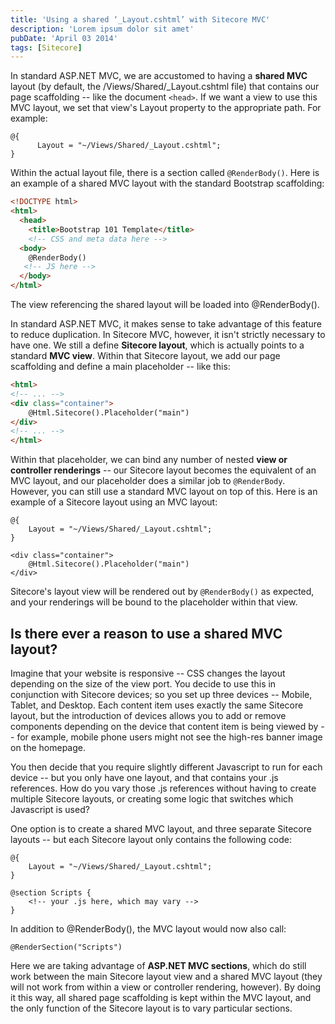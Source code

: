 ```yaml
---
title: 'Using a shared ‘_Layout.cshtml’ with Sitecore MVC'
description: 'Lorem ipsum dolor sit amet'
pubDate: 'April 03 2014'
tags: [Sitecore]
---
```


In standard ASP.NET MVC, we are accustomed to having a **shared MVC** layout (by default, the /Views/Shared/_Layout.cshtml file) that contains our page scaffolding -- like the document `<head>`. If we want a view to use this MVC layout, we set that view's Layout property to the appropriate path. For example:

```razor
@{
      Layout = "~/Views/Shared/_Layout.cshtml";
}
```

Within the actual layout file, there is a section called `@RenderBody()`. Here is an example of a shared MVC layout with the standard Bootstrap scaffolding:

```html
<!DOCTYPE html>
<html>
  <head>
    <title>Bootstrap 101 Template</title>
    <!-- CSS and meta data here -->
  <body>
    @RenderBody()
   <!-- JS here -->
  </body>
</html>
```

The view referencing the shared layout will be loaded into @RenderBody().

In standard ASP.NET MVC, it makes sense to take advantage of this feature to reduce duplication. In Sitecore MVC, however, it isn't strictly necessary to have one. We still a define **Sitecore layout**, which is actually points to a standard **MVC view**. Within that Sitecore layout, we add our page scaffolding and define a main placeholder -- like this:

```html
<html>
<!-- ... -->
<div class="container">
    @Html.Sitecore().Placeholder("main")
</div>
<!-- ... -->
</html>
```

Within that placeholder, we can bind any number of nested **view or controller renderings** -- our Sitecore layout becomes the equivalent of an MVC layout, and our placeholder does a similar job to `@RenderBody`. However, you can still use a standard MVC layout on top of this. Here is an example of a Sitecore layout using an MVC layout:

```razor
@{
    Layout = "~/Views/Shared/_Layout.cshtml";
}
 
<div class="container">
    @Html.Sitecore().Placeholder("main")
</div>
```

Sitecore's layout view will be rendered out by `@RenderBody()` as expected, and your renderings will be bound to the placeholder within that view.

## Is there ever a reason to use a shared MVC layout?

Imagine that your website is responsive -- CSS changes the layout depending on the size of the view port. You decide to use this in conjunction with Sitecore devices; so you set up three devices -- Mobile, Tablet, and Desktop. Each content item uses exactly the same Sitecore layout, but the introduction of devices allows you to add or remove components depending on the device that content item is being viewed by -- for example, mobile phone users might not see the high-res banner image on the homepage.

You then decide that you require slightly different Javascript to run for each device -- but you only have one layout, and that contains your .js references. How do you vary those .js references without having to create multiple Sitecore layouts, or creating some logic that switches which Javascript is used?

One option is to create a shared MVC layout, and three separate Sitecore layouts -- but each Sitecore layout only contains the following code:

```razor
@{
    Layout = "~/Views/Shared/_Layout.cshtml";
}
 
@section Scripts {
    <!-- your .js here, which may vary -->
}
```

In addition to @RenderBody(), the MVC layout would now also call:

```razor
@RenderSection("Scripts")
```

Here we are taking advantage of **ASP.NET MVC sections**, which do still work between the main Sitecore layout view and a shared MVC layout (they will not work from within a view or controller rendering, however). By doing it this way, all shared page scaffolding is kept within the MVC layout, and the only function of the Sitecore layout is to vary particular sections.